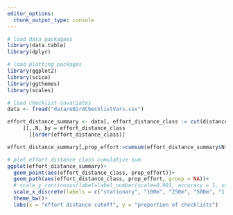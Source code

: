 ```yaml
---
editor_options: 
  chunk_output_type: console
---
```


```r
# load data packagaes
library(data.table)
library(dplyr)

# load plotting packages
library(ggplot2)
library(scico)
library(ggthemes)
library(scales)
```

```r
# load checklist covariates
data <- fread("data/eBirdChecklistVars.csv")

effort_distance_summary <- data[, effort_distance_class := cut(distance, breaks = c(-1, 0.001, 0.1, 0.25, 0.5, 1, 2.5, 5, Inf), ordered_result = T)
     ][,.N, by = effort_distance_class
       ][order(effort_distance_class)]

effort_distance_summary[,prop_effort:=cumsum(effort_distance_summary$N)/nrow(data)]
```

```r
# plot effort distance class cumulative sum
ggplot(effort_distance_summary)+
  geom_point(aes(effort_distance_class, prop_effort))+
  geom_path(aes(effort_distance_class, prop_effort, group = NA))+
  # scale_y_continuous(label=label_number(scale=0.001, accuracy = 1, suffix = "K"))+
  scale_x_discrete(labels = c("stationary", "100m", "250m", "500m", "1 km", "2.5 km", "5 km"))+
  theme_bw()+
  labs(x = "effort distance cutoff", y = "proportion of checklists")
```

